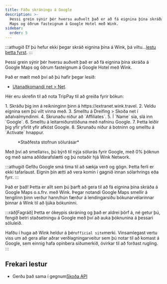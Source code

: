 ```yaml
---
title: Fáðu skráningu á Google
description: >-
  Þessi grein sýnir þér hversu auðvelt það er að fá eignina þína skráða á Google
  Maps og öðrum fasteignum á Google Hotel með Wink.
sidebar:
  order: 5
---
```


:::athugið
Ef þú hefur ekki þegar skráð eignina þína á Wink, þá viltu...[lestu þetta fyrst](/extranet/what-is-extranet).&#x20;
:::

Þessi grein sýnir þér hversu auðvelt það er að fá eignina þína skráða á Google Maps og öðrum fasteignum á Google Hotel með Wink.

Það er mælt með því að þú hafir þegar lesið:

* [Utanaðkomandi net > Net](/extranet/network/).

Hér eru skrefin til að nota TripPay til að greiða fyrir bókun:

<Steps>
  1. Skráðu þig inn á reikninginn þinn á https://extranet.wink.travel.
  2. Veldu eignina sem þú vilt vinna með.
  3. Smelltu á Dreifing > Skoða net í aðalvalmyndinni.
  4. Skrunaðu niður að `Affiliates`.
  5. Í `Name` sía, slá inn `Google`.
  6. Smelltu á leitarniðurstöðuna með nafninu Google.
  7. Þetta leiðir þig yfir yfirlit yfir afköst Google.
  8. Skrunaðu niður á botninn og smelltu á `Activate` hnappur.
</Steps>


<figure>
  <CloudinaryImage width="700" height="404" resize="scale" quality="best" alt="Búa til sölurás" src="academy/create-sales-channel" errorImage="noimage_opaque_nyrtl0.png" />

  <figcaption>*Staðfesta stofnun sölurásar*</figcaption>
</figure>


Með því að smella`Yes`, þú býrð til nýja sölurás fyrir Google, með 0% þóknun og með sama aðildarafslætti og þú notaðir hjá Wink Network.

:::athugið
Gefðu Google smá tíma til að sækja verð og gögn. Þetta ferli er ekki tafarlaust. Eignin þín ætti að vera komin í gagnið innan sólarhrings eða fyrr.
:::

Það er það! Þetta er allt sem þú þarft að gera til að fá eignina þína skráða á Google Maps o.s.frv. með Wink. Þegar notandi Google Maps smellir á tengilinn þinn verður hann/hún færður á lendingarsíðu bókunarvélarinnar þinnar á Wink til að ljúka bókuninni.

:::ráð\[Fagráð]
Þetta er ókeypis skráning og það er aldrei þörf á, né getur þú, fengið betri staðsetningu á Google með því að auka þóknunina á þessari söluleið.

Hafðu í huga að Wink heldur á þér`official site`merki. Vinsamlegast vertu viss um að gera allar aðrar verðlagningarveitur sem þú notar til að komast á Google, sem einnig hafa opinbera síðumerkið, óvirkar til að forðast rugling.
:::

## Frekari lestur

* Gerðu það sama í gegnum[Skoða API](/developers/apis/#distribution-api)

